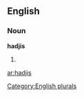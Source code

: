 
==English==

===Noun===
'''hadjis'''

# {{plural of|[[hadji]]}}

[[Category:English plurals]]

[[ar:hadjis]]